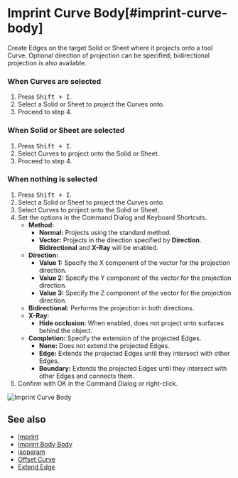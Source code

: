 
# Imprint Curve Body[#imprint-curve-body]

<Reference shortcut="" command="Imprint Curve Body" button="" />

Create Edges on the target Solid or Sheet where it projects onto a tool Curve. Optional direction of projection can be specified; bidirectional projection is also available.

### When Curves are selected

1. Press <kbd>Shift + I</kbd>.
2. Select a Solid or Sheet to project the Curves onto.
3. Proceed to step 4.

### When Solid or Sheet are selected

1. Press <kbd>Shift + I</kbd>.
2. Select Curves to project onto the Solid or Sheet.
3. Proceed to step 4.

### When nothing is selected

1. Press <kbd>Shift + I</kbd>.
2. Select a Solid or Sheet to project the Curves onto.
3. Select Curves to project onto the Solid or Sheet.
4. Set the options in the Command Dialog and Keyboard Shortcuts.
   - **Method:**
        - **Normal:** Projects using the standard method.
        - **Vector:** Projects in the direction specified by **Direction**. **Bidirectional** and **X-Ray** will be enabled.
   - **Direction:**
        - **Value 1:** Specify the X component of the vector for the projection direction.
        - **Value 2:** Specify the Y component of the vector for the projection direction.
        - **Value 3:** Specify the Z component of the vector for the projection direction.
   - **Bidirectional:** Performs the projection in both directions.
   - **X-Ray:** 
        - **Hide occlusion:** When enabled, does not project onto surfaces behind the object.
   - **Completion:** Specify the extension of the projected Edges.
        - **None:** Does not extend the projected Edges.
        - **Edge:** Extends the projected Edges until they intersect with other Edges.
        - **Boundary:** Extends the projected Edges until they intersect with other Edges and connects them.
5. Confirm with OK in the Command Dialog or right-click.

![Imprint Curve Body](/img/imprint-curve-body.gif)

## See also
- [Imprint](./imprint)
- [Imprint Body Body](./imprint-body-body)
- [isoparam](./isoparam)
- [Offset Curve](./offset-curve)
- [Extend Edge](./extend-edge)





